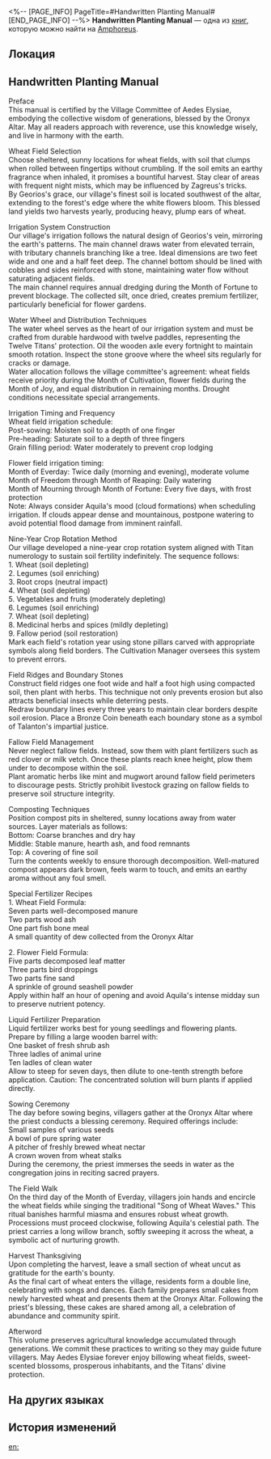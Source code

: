 <%-- [PAGE_INFO]
PageTitle=#Handwritten Planting Manual#
[END_PAGE_INFO] --%>
{{Дополнить}}
{{Книга Инфобокс
|id           = 573
|partIds      = 191906
|Название     = 
|Изображение  = Предмет Книга Амфореус 1.png
|Мир          = Amphoreus
|Томов        = 1
|Автор        = <!--нужно добавить-->
|Описание     = A handwritten guide to planting, specially blessed by a priest, with waterproof and fireproof properties.
|Том1         = {{tx}}
|Источник1    = {{tx|Отсутствует источник}}
|Персонажи    = Aquila; Georios; Oronyx; Talanton; Zagreus
|Фракции      = 
}}
'''Handwritten Planting Manual''' — одна из [[Книги|книг]], которую можно найти на [[Amphoreus]].

==Локация==
{{Отметка карты|<!--название карты-->|<!--id отметки-->}}

==Handwritten Planting Manual==
Preface<br />
This manual is certified by the Village Committee of Aedes Elysiae, embodying the collective wisdom of generations, blessed by the Oronyx Altar. May all readers approach with reverence, use this knowledge wisely, and live in harmony with the earth.

Wheat Field Selection<br />
Choose sheltered, sunny locations for wheat fields, with soil that clumps when rolled between fingertips without crumbling. If the soil emits an earthy fragrance when inhaled, it promises a bountiful harvest. Stay clear of areas with frequent night mists, which may be influenced by Zagreus's tricks.<br />
By Georios's grace, our village's finest soil is located southwest of the altar, extending to the forest's edge where the white flowers bloom. This blessed land yields two harvests yearly, producing heavy, plump ears of wheat.

Irrigation System Construction<br />
Our village's irrigation follows the natural design of Georios's vein, mirroring the earth's patterns. The main channel draws water from elevated terrain, with tributary channels branching like a tree. Ideal dimensions are two feet wide and one and a half feet deep. The channel bottom should be lined with cobbles and sides reinforced with stone, maintaining water flow without saturating adjacent fields.<br />
The main channel requires annual dredging during the Month of Fortune to prevent blockage. The collected silt, once dried, creates premium fertilizer, particularly beneficial for flower gardens.

Water Wheel and Distribution Techniques<br />
The water wheel serves as the heart of our irrigation system and must be crafted from durable hardwood with twelve paddles, representing the Twelve Titans' protection. Oil the wooden axle every fortnight to maintain smooth rotation. Inspect the stone groove where the wheel sits regularly for cracks or damage.<br />
Water allocation follows the village committee's agreement: wheat fields receive priority during the Month of Cultivation, flower fields during the Month of Joy, and equal distribution in remaining months. Drought conditions necessitate special arrangements.

Irrigation Timing and Frequency<br />
Wheat field irrigation schedule:<br />
Post-sowing: Moisten soil to a depth of one finger<br />
Pre-heading: Saturate soil to a depth of three fingers<br />
Grain filling period: Water moderately to prevent crop lodging

Flower field irrigation timing:<br />
Month of Everday: Twice daily (morning and evening), moderate volume<br />
Month of Freedom through Month of Reaping: Daily watering<br />
Month of Mourning through Month of Fortune: Every five days, with frost protection<br />
Note: Always consider Aquila's mood (cloud formations) when scheduling irrigation. If clouds appear dense and mountainous, postpone watering to avoid potential flood damage from imminent rainfall.

Nine-Year Crop Rotation Method<br />
Our village developed a nine-year crop rotation system aligned with Titan numerology to sustain soil fertility indefinitely. The sequence follows:<br />
1. Wheat (soil depleting)<br />
2. Legumes (soil enriching)<br />
3. Root crops (neutral impact)<br />
4. Wheat (soil depleting)<br />
5. Vegetables and fruits (moderately depleting)<br />
6. Legumes (soil enriching)<br />
7. Wheat (soil depleting)<br />
8. Medicinal herbs and spices (mildly depleting)<br />
9. Fallow period (soil restoration)<br />
Mark each field's rotation year using stone pillars carved with appropriate symbols along field borders. The Cultivation Manager oversees this system to prevent errors.

Field Ridges and Boundary Stones<br />
Construct field ridges one foot wide and half a foot high using compacted soil, then plant with herbs. This technique not only prevents erosion but also attracts beneficial insects while deterring pests.<br />
Redraw boundary lines every three years to maintain clear borders despite soil erosion. Place a Bronze Coin beneath each boundary stone as a symbol of Talanton's impartial justice.

Fallow Field Management<br />
Never neglect fallow fields. Instead, sow them with plant fertilizers such as red clover or milk vetch. Once these plants reach knee height, plow them under to decompose within the soil.<br />
Plant aromatic herbs like mint and mugwort around fallow field perimeters to discourage pests. Strictly prohibit livestock grazing on fallow fields to preserve soil structure integrity.

Composting Techniques<br />
Position compost pits in sheltered, sunny locations away from water sources. Layer materials as follows:<br />
Bottom: Coarse branches and dry hay<br />
Middle: Stable manure, hearth ash, and food remnants<br />
Top: A covering of fine soil<br />
Turn the contents weekly to ensure thorough decomposition. Well-matured compost appears dark brown, feels warm to touch, and emits an earthy aroma without any foul smell.

Special Fertilizer Recipes<br />
1. Wheat Field Formula:<br />
Seven parts well-decomposed manure<br />
Two parts wood ash<br />
One part fish bone meal<br />
A small quantity of dew collected from the Oronyx Altar

2. Flower Field Formula:<br />
Five parts decomposed leaf matter<br />
Three parts bird droppings<br />
Two parts fine sand<br />
A sprinkle of ground seashell powder<br />
Apply within half an hour of opening and avoid Aquila's intense midday sun to preserve nutrient potency.

Liquid Fertilizer Preparation<br />
Liquid fertilizer works best for young seedlings and flowering plants. Prepare by filling a large wooden barrel with:<br />
One basket of fresh shrub ash<br />
Three ladles of animal urine<br />
Ten ladles of clean water<br />
Allow to steep for seven days, then dilute to one-tenth strength before application. Caution: The concentrated solution will burn plants if applied directly.

Sowing Ceremony<br />
The day before sowing begins, villagers gather at the Oronyx Altar where the priest conducts a blessing ceremony. Required offerings include:<br />
Small samples of various seeds<br />
A bowl of pure spring water<br />
A pitcher of freshly brewed wheat nectar<br />
A crown woven from wheat stalks<br />
During the ceremony, the priest immerses the seeds in water as the congregation joins in reciting sacred prayers.

The Field Walk<br />
On the third day of the Month of Everday, villagers join hands and encircle the wheat fields while singing the traditional "Song of Wheat Waves." This ritual banishes harmful miasma and ensures robust wheat growth.<br />
Processions must proceed clockwise, following Aquila's celestial path. The priest carries a long willow branch, softly sweeping it across the wheat, a symbolic act of nurturing growth.

Harvest Thanksgiving<br />
Upon completing the harvest, leave a small section of wheat uncut as gratitude for the earth's bounty.<br />
As the final cart of wheat enters the village, residents form a double line, celebrating with songs and dances. Each family prepares small cakes from newly harvested wheat and presents them at the Oronyx Altar. Following the priest's blessing, these cakes are shared among all, a celebration of abundance and community spirit.

Afterword<br />
This volume preserves agricultural knowledge accumulated through generations. We commit these practices to writing so they may guide future villagers. May Aedes Elysiae forever enjoy billowing wheat fields, sweet-scented blossoms, prosperous inhabitants, and the Titans' divine protection.

==На других языках==
{{На других языках
|en   = Handwritten Planting Manual
|zhs  = 手写的种植手册
|zht  = 手寫的種植手冊
|ja   = 手書きの栽培マニュアル
|ko   = 수기로 작성한 재배 지침서
|es   = Manual de siembra escrito a mano
|fr   = Manuel de plantation rédigé à la main
|ru   = Рукописный справочник по земледелию
|th   = คู่มือการเพาะปลูก ที่เขียนด้วยลายมือ
|vi   = Sổ Tay Trồng Trọt Viết Tay
|de   = Handgeschriebenes Pflanzhandbuch
|id   = Panduan Menanam Tulisan Tangan
|pt   = Manual de Plantio Escrito à Mão
}}

==История изменений==
{{История изменений|3.5}}

[[en:]]